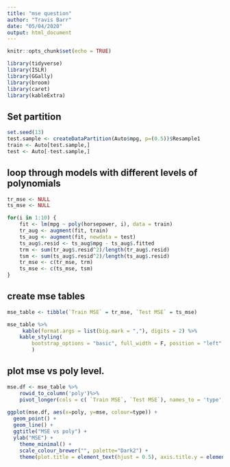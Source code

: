 ```yaml
---
title: "mse question"
author: "Travis Barr"
date: "05/04/2020"
output: html_document
---
```


```r
knitr::opts_chunk$set(echo = TRUE)
```

```r
library(tidyverse)
library(ISLR)
library(GGally)
library(broom)
library(caret)
library(kableExtra)
```


## Set partition
```r
set.seed(13)
test.sample <- createDataPartition(Auto$mpg, p=(0.5))$Resample1
train <- Auto[test.sample,]
test <- Auto[-test.sample,] 
```


## loop through models with different levels of polynomials
```r
tr_mse <- NULL
ts_mse <- NULL

for(i in 1:10) {
    fit <- lm(mpg ~ poly(horsepower, i), data = train)
    tr_aug <- augment(fit, train)
    ts_aug <- augment(fit, newdata = test)
    ts_aug$.resid <- ts_aug$mpg - ts_aug$.fitted
    trm <- sum(tr_aug$.resid^2)/length(tr_aug$.resid)
    tsm <- sum(ts_aug$.resid^2)/length(ts_aug$.resid)
    tr_mse <- c(tr_mse, trm)
    ts_mse <- c(ts_mse, tsm)
}
```


## create mse tables
```r
mse_table <- tibble(`Train MSE` = tr_mse, `Test MSE` = ts_mse)

mse_table %>%
     kable(format.args = list(big.mark = ","), digits = 2) %>%
    kable_styling(
        bootstrap_options = "basic", full_width = F, position = "left"
        )
```


## plot mse vs poly level.
```r
mse.df <- mse_table %>% 
    rowid_to_column('poly')%>%
    pivot_longer(cols = c( `Train MSE`, `Test MSE`), names_to = 'type', values_to="mse")
 
ggplot(mse.df, aes(x=poly, y=mse, colour=type)) + 
  geom_point() +
  geom_line() + 
  ggtitle("MSE vs poly") +
  ylab("MSE") +
    theme_minimal() +
    scale_colour_brewer("", palette="Dark2") +
    theme(plot.title = element_text(hjust = 0.5), axis.title.y = element_text(margin = margin(t = 0, r = 15, b = 0, l = 0)))
```